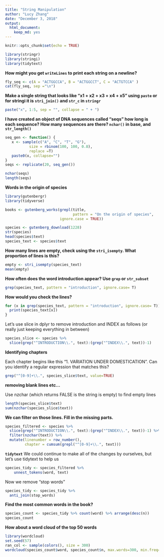 ```yaml
---
title: "String Manipulation"
author: "Lucy Zhang"
date: "December 3, 2018"
output: 
  html_document:
    keep_md: yes
---
```


```r
knitr::opts_chunk$set(echo = TRUE)
```

```r
library(stringr)
library(stringi)
library(tidytext)
```

**How might you get `writeLines` to print each string on a newline?**

```r
fly_seq <- c(A = "ACTGGCCA", B = "ACTGGCCT", C = "ACTGTCCA" )
cat(fly_seq, sep ="\n")
```

**Make a single string that looks like "x1 + x2 + x3 + x4 + x5" using `paste` or for stringi it is `stri_join()` and `str_c` in `stringr` **

```r
paste("x", 1:5, sep = "", collapse = " + ")
```


**I have created an object of DNA sequences called "seqs" how long is each sequence? How many sequences are there? `nchar()` in base, and `str_length()`**

```r
seq_gen <- function() {
   x <- sample(c("A", "C", "T", "G"), 
           size = rbinom(100, 100, 0.8),
           replace =T)
   paste0(x, collapse="")    
}
seqs <- replicate(20, seq_gen())
```

```r
nchar(seqs)
length(seqs)
```

**Words in the origin of species**

```r
library(gutenbergr)
library(tidyverse)

books <- gutenberg_works(grepl(title, 
                               pattern = "On the origin of species",
                         ignore.case = TRUE))

species <- gutenberg_download(1228)
str(species)
head(species$text)
species_text <- species$text
```

**How many lines are empty, check using the `stri_isempty`. What proportion of lines is this?**

```r
empty <- stri_isempty(species_text)
mean(empty)
```

**How often does the word introduction appear? Use `grep` or `str_subset`**

```r
grep(species_text, pattern = "introduction", ignore.case= T)
```

**How would you check the lines?**

```r
for (x in grep(species_text, pattern = "introduction", ignore.case= T)) {
  print(species_text[x])
}
```

Let's use slice in dplyr to remove introduction and INDEX as follows (or really just keeping everything in between)


```r
species_slice <- species %>%
  slice(grep("^INTRODUCTION\\.", text):(grep("^INDEX\\.", text))-1)
```

**Identifying chapters**

Each chapter begins like this "1. VARIATION UNDER DOMESTICATION". Can you identify a regular expression that matches this?

```r
grep("^[0-9]+\\.", species_slice$text, value=TRUE)
```


**removing blank lines etc...**

Use nzchar (which returns FALSE is the string is empty) to find empty lines

```r
length(species_slice$text)
sum(nzchar(species_slice$text))
```

**We can filter on those lines. Fill in the missing parts.**

```r
species_filtered <- species %>%
  slice(grep("^INTRODUCTION\\.", text):(grep("^INDEX\\.", text))-1) %>%
  filter(nzchar(text)) %>%
  mutate(linenumber = row_number(),
         chapter = cumsum(grepl("^[0-9]+\\.", text)))
```

**`tidytext`**
We could continue to make all of the changes by ourselves, but let's use tidytext to help us

```r
species_tidy <- species_filtered %>%
    unnest_tokens(word, text)
```

Now we remove "stop words"

```r
species_tidy <- species_tidy %>%
  anti_join(stop_words)
```

**Find the most common words in the book?**

```r
species_count <- species_tidy %>% count(word) %>% arrange(desc(n))
species_count
```

**How about a word cloud of the top 50 words**

```r
library(wordcloud)
set.seed(57)
ran_col <- sample(colors(), size = 300)
wordcloud(species_count$word, species_count$n, max.words=300, min.freq=30 ,random.color=T, colors = ran_col, scale=c(5,.3), random.order = F)
```


